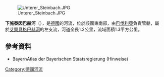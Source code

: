 {{Onesource|time=2020-09-04T10:49:01+00:00}}
{{Coord|50|1|48.56|N|9|15|20.74|E|display=title}}
[[Image:Unterer_Steinbach.JPG|right]]

'''下施泰因巴赫河'''（{{lang-de|Unterer Steinbach}}），是[[德國|德國]]的河流，位於該國東南部，由[[巴伐利亞|巴伐利亞]]負責管轄，屬於[[艾興貝格巴赫河|艾興貝格巴赫河]]的左支流，河道全長1.2公里，流域面積1.3平方公里。

==參考資料==
* BayernAtlas der Bayerischen Staatsregierung (Hinweise)

{{Germany-geo-stub}}
[[Category:德國河流|Category:德國河流]]